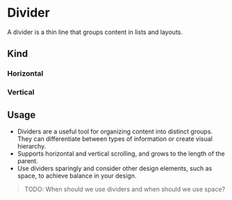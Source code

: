 

<Meta of={DividerStories} />

# Divider

A divider is a thin line that groups content in lists and layouts.

<Canvas of={DividerStories.DividerStory} />

## Kind

### Horizontal
<Canvas of={DividerStories.DividerStory} />

### Vertical
<Canvas of={DividerStories.DividerVerticalStory} />


## Usage

- Dividers are a useful tool for organizing content into distinct groups. They can differentiate between types of information or create visual hierarchy.
- Supports horizontal and vertical scrolling, and grows to the length of the parent.
- Use dividers sparingly and consider other design elements, such as space, to achieve balance in your design.

> TODO: When should we use dividers and when should we use space?
